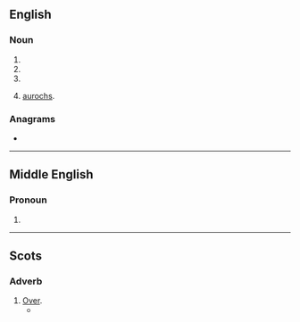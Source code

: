 ==English==

===Noun===
{{en-noun}}

# {{obsolete form of|hour|lang=en}}
# {{obsolete form of|oar|lang=en}}
# {{obsolete form of|ore|lang=en}}
# {{lb|en|obsolete}} [[aurochs]].
#: {{rfquotek|Edmund Spenser|lang=en}}

===Anagrams===
* {{anagrams|en|Rowe|WORE|ower|wore}}

----

==Middle English==

===Pronoun===
{{head|enm|pronoun}}

# {{alt form of|lang=enm|our}}

----

==Scots==

===Adverb===
{{sco-adv}}

# [[over|Over]].
#* {{quote-book|author=Robert Burns|authorlink=Robert Burns|chapter=On a Scotch Bard Gone to the West Indies|title=[[w:Kilmarnock volume|Poems, Chiefly in the Scottish Dialect]]|location=Kilmarnock, East Ayrshire|publisher=Printed by John Wilson|date=31 July 1786|oclc=922031953|newversion=reprinted|location2=Kilmarnock|publisher2=James McKie|year2=March 1867|page2=184|pageurl2=https://archive.org/stream/poemschieflyinsc00burnuoft#page/184/mode/1up/|oclc2=367976637|passage=Fareweel, my ''rhyme-compoſing billie''! / Your native ſoil was right ill-willie; / But may ye flouriſh like a lily, / Now bonilie! / I'll toaſt ye in my hindmoſt ''gillie'', / Tho' '''owre''' the Sea!}}